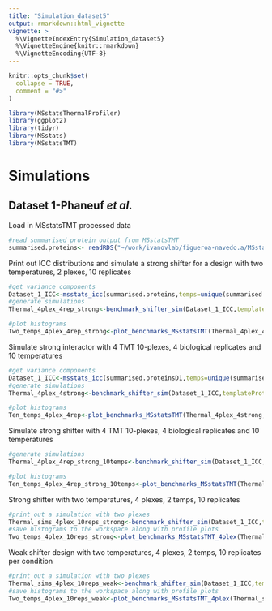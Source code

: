 ```yaml
---
title: "Simulation_dataset5"
output: rmarkdown::html_vignette
vignette: >
  %\VignetteIndexEntry{Simulation_dataset5}
  %\VignetteEngine{knitr::rmarkdown}
  %\VignetteEncoding{UTF-8}
---
```


```r
knitr::opts_chunk$set(
  collapse = TRUE,
  comment = "#>"
)
```

```r
library(MSstatsThermalProfiler)
library(ggplot2)
library(tidyr)
library(MSstats)
library(MSstatsTMT)
```

# Simulations

## Dataset 1-Phaneuf *et al.*

Load in MSstatsTMT processed data

```r
#read summarised protein output from MSstatsTMT
summarised.proteins<- readRDS("~/work/ivanovlab/figueroa-navedo.a/MSstatsThermalProfiler/vignettes/Dataset_5_simulation_OnePot/summarised.proteinsD1.RDS")
```

Print out ICC distributions and simulate a strong shifter for a design with two temperatures, 2 plexes, 10 replicates

```r
#get variance components
Dataset_1_ICC<-msstats_icc(summarised.proteins,temps=unique(summarised.proteins$ProteinLevelData$temperature)[c(5,6)])
#generate simulations
Thermal_4plex_4rep_strong<-benchmark_shifter_sim(Dataset_1_ICC,templateProtein="P36507",n_sims=1000,t_range=seq(1,10),design="TPP")

#plot histograms
Two_temps_4plex_4rep_strong<-plot_benchmarks_MSstatsTMT(Thermal_4plex_4rep_strong,design="TPP",shifter="strong")
```
Simulate strong interactor with 4 TMT 10-plexes, 4 biological replicates and 10 temperatures

```r
#get variance components
Dataset_1_ICC<-msstats_icc(summarised.proteinsD1,temps=unique(summarised.proteinsD1$ProteinLevelData$temperature))
#generate simulations
Thermal_4plex_4strong<-benchmark_shifter_sim(Dataset_1_ICC,templateProtein="P36507",n_sims=1000,t_range=seq(1,10),design="TPP")

#plot histograms
Ten_temps_4plex_4rep<-plot_benchmarks_MSstatsTMT(Thermal_4plex_4strong,design="TPP",shifter="strong")
```

Simulate strong shifter with 4 TMT 10-plexes, 4 biological replicates and 10 temperatures

```r

#generate simulations
Thermal_4plex_4rep_strong_10temps<-benchmark_shifter_sim(Dataset_1_ICC,templateProtein="P36507",n_sims=1000,t_range=seq(1,10),design="TPP")

#plot histograms
Ten_temps_4plex_4rep_strong_10temps<-plot_benchmarks_MSstatsTMT(Thermal_4plex_4rep_strong_10temps,design="TPP",shifter="weak")
```

Strong shifter with two temperatures, 4 plexes, 2 temps, 10 replicates

```r
#print out a simulation with two plexes
Thermal_sims_4plex_10reps_strong<-benchmark_shifter_sim(Dataset_1_ICC,templateProtein="P36507",n_sims=1000,t_range = seq(5,6),design="TPP")
#save histograms to the workspace along with profile plots
Two_temps_4plex_10reps_strong<-plot_benchmarks_MSstatsTMT_4plex(Thermal_sims_4plex_10reps_strong,design="TPP",shifter="strong")
```
Weak shifter design with two temperatures, 4 plexes, 2 temps, 10 replicates per condition
```r
#print out a simulation with two plexes
Thermal_sims_4plex_10reps_weak<-benchmark_shifter_sim(Dataset_1_ICC,templateProtein="O00422",n_sims=1000,t_range = seq(5,6),design="TPP")
#save histograms to the workspace along with profile plots
Two_temps_4plex_10reps_weak<-plot_benchmarks_MSstatsTMT_4plex(Thermal_sims_4plex_10reps_weak,design="TPP",shifter="weak")

```

